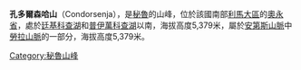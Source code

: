 {{Coord|10|29|18|S|76|44|32|W|display=title}}

'''孔多爾森哈山'''（Condorsenja），是[[秘魯|秘魯]]的山峰，位於該國南部[[利馬大區|利馬大區]]的[[奧永省|奧永省]]，處於[[廷基科查湖|廷基科查湖]]和[[普伊萬科查湖|普伊萬科查湖]]以南，海拔高度5,379米，屬於[[安第斯山脈|安第斯山脈]]中[[勞拉山脈|勞拉山脈]]的一部分，海拔高度5,379米。

{{Peru-geo-stub}}
[[Category:秘魯山峰|Category:秘魯山峰]]